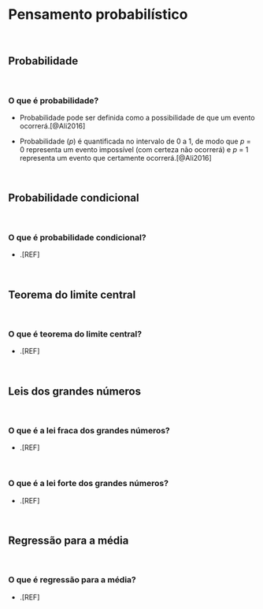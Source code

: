 # **Pensamento probabilístico** {#pensamento-probabilistico}

<br>

## Probabilidade {#probabilidade}

<br>

### O que é probabilidade?

- Probabilidade pode ser definida como a possibilidade de que um evento ocorrerá.[@Ali2016]

- Probabilidade ($p$) é quantificada no intervalo de 0 a 1, de modo que $p$ = 0 representa um evento impossível (com certeza não ocorrerá) e $p$ = 1 representa um evento que certamente ocorrerá.[@Ali2016]

<br>

## Probabilidade condicional {#probabilidade-ciondicional}

<br>

### O que é probabilidade condicional?

- .[REF]

<br>

## Teorema do limite central {#teorema-limite-central}

<br>

### O que é  teorema do limite central?

- .[REF]

<br>

## Leis dos grandes números {#lei-grandes-numeros}

<br>

### O que é a lei fraca dos grandes números?

- .[REF]

<br>

### O que é a lei forte dos grandes números?

- .[REF]

<br>

## Regressão para a média {#regressao-media}

<br>

### O que é regressão para a média?

- .[REF]

<br>
